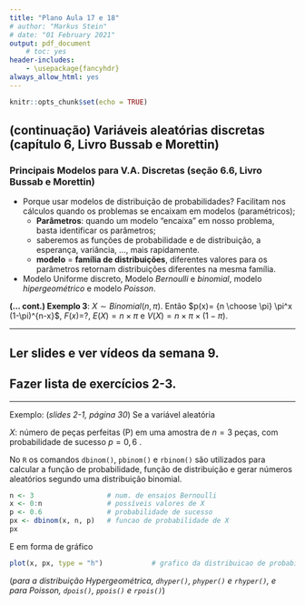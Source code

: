 ```yaml
---
title: "Plano Aula 17 e 18"
# author: "Markus Stein"
# date: "01 February 2021"
output: pdf_document
    # toc: yes
header-includes:
    - \usepackage{fancyhdr}
always_allow_html: yes
---
```

\addtolength{\headheight}{1.0cm}
\pagestyle{fancyplain} 
\lhead{\includegraphics[height=1.5cm]{logoIME.png}}
\rhead{\includegraphics[height=1.5cm]{images.jpg}}
\chead{UNIVERSIDADE FEDERAL DO RIO GRANDE DO SUL \\
INSTITUTO DE MATEMÁTICA E ESTATÍSTICA \\
DEPARTAMENTO DE ESTATÍSTICA \\
\vspace{0.3cm}
MAT02214 - Estatística Geral 1 - 2022/1
}
\renewcommand{\headrulewidth}{0pt} 


```r
knitr::opts_chunk$set(echo = TRUE)
```

<!-- # Variáveis Aleatórias (V.A.) -->
<!-- * (*...continuação de probabilidade...*) -->
<!-- * Geralmente denotadas por $X$, $Y$, $Z$, ... -->
<!--     +  $X$ letra **maiúscula** denota a v.a. *versus* $x$ letra **minúscula** que denota um particular valor que a v.a. pode assumir; -->
<!--     + discretas $\times$ contínuas. -->

<!-- Definição **variável aleatória (v.a.)**: denominamos variável aleatória a função (ou regra) que transforma um espaço amostral qualquer, $\Omega$, em um espaço amostral numérico, $\Omega_X$, $X: \Omega \rightarrow \Omega_X$, que será um subconjunto dos números reais. -->

<!-- **Exemplo 1**: $X$: duração de vida de um tipo de lâmpada, $X \in (0, \infty)$. -->
<!-- , $X \sim Normal(\mu, \sigma^2)$. $E(X) = \mu$.   -->

<!-- **Exemplo 2**: $X$: PIB do Brasil, $X \in \mathbb{R}$. -->
<!-- , $X \sim Normal(\mu, \sigma^2)$. $E(X) = \mu$.   -->

<!-- **Exemplo 3**: $X$: número de avaliações positivas em uma pesquisa de avaliação do governo. $X\in \{0, 1, \ldots, n\}$. -->
<!-- , $X \sim Bernoulli(\pi)$. $E(X) = \pi$.   -->

<!-- **Exemplo 4**: $Y$ (consumo) e $X$ (renda), ... -->
<!-- $E(Y) = \alpha + \beta X$.   -->



## (continuação) Variáveis aleatórias discretas (capítulo 6, Livro Bussab e Morettin)
<!-- Definição **$v.a.$ discreta**: quando o espaço amostral associado a uma $v.a.$ assumir somente valores inteiros, finitos ou infinitos, $\Omega_X \subseteq \mathbb{Z}$, denominamos v.a. discreta. -->

<!-- **(... cont.) Exemplo 3**: $E$: observar o número de avaliaçõe positivas, assumindo igual probabilidade de avaliação positiva (P) ou não (N) (... lançar uma moeda honesta 3 vezes...). Assim, $X: \Omega = \left\{ (PPP), (PPN), (PNP), \ldots (NNN) \right\} \rightarrow \Omega_X = \left\{ 0, 1, 2, 3 \right\}$. -->

<!-- * Como representar distribuições de probabilidade? Por funções, visualmente por tabelas e gráficos, medidas resumo, ... . -->

<!-- ### 1. Função (Massa) de Probabilidade (f.m.p) -->
<!-- Definição **função de probabilidade**: A função $p: \Omega_X \rightarrow  [0,1]$, dada por $p(x) = P(X=x)$, tal que $p(x) \geq 0$, para todo $x \in \Omega_X$, e $\sum_{x \in \Omega_X} p(x) = 1$, é denominada função (massa) de probabilidade. -->


<!-- ### 2. Valor Médio (ou Esperança da Variável) e variância (seção 6.3, Livro Bussab e Morettin) -->
<!-- * Valor esperado/médio, esperança matemática ou simplesmente média - $E(X) = \sum_{ \forall x \in \Omega_X } x \times p(x)$; -->
<!-- * Variância - $V(X) = E \left\{ \left[ X - E(X) \right]^2 \right\} = E(X^2) - \left[ E(X) \right]^2 = \sum_{ \forall x \in \Omega_X } \left[ x - E(X) \right]^2 \times p(x)$; -->
<!-- * Proprieadades, (*seção 6.4, Livro Bussab e Morettin*) -->
<!--     + $E(aX + b) = a E(X) + b$ (*porque?*); -->
<!--     + $V(aX + b) = a^2 V(X)$ (*?*). -->

<!-- \clearpage -->

<!-- ### 3. Função de Distribuição (Acumulada) de Probabilidade (seção 6.5, Livro Bussab e Morettin) -->
<!-- Definição **função de distribuição**: a função $F: \Omega_X \rightarrow  [0,1]$ tal que $F(x) = P(X \leq  x) = \sum_{ \forall y \leq x } P(x = y)  = \sum_{ \forall y \leq x } p(y)$ é denominada funçao de distribuição (acumulada). -->

<!-- * Propriedades: $lim_{x \rightarrow \infty} F(x) = 1$ e $lim_{x \rightarrow - \infty} F(x) = 0$. -->
<!--     + $P(a \leq X \leq b) = F(b) - F(a)$; -->
<!--     + $F(x)$ existe para todos números reais, diferente da f.m.p.. -->


### Principais Modelos para V.A. Discretas (seção 6.6, Livro Bussab e Morettin)
* Porque usar modelos de distribuição de probabilidades? Facilitam nos cálculos quando os problemas se encaixam em modelos (paramétricos);
    + **Parâmetros**: quando um modelo "encaixa" em nosso problema, basta identificar os parâmetros;
    + saberemos as funções de probabilidade e de distribuição, a esperança, variância, ..., mais rapidamente.
    + **modelo** = **família de distribuições**, diferentes valores para os parâmetros retornam distribuições diferentes na mesma família.

* Modelo Uniforme discreto, Modelo *Bernoulli* e *binomial*, modelo *hipergeométrico* e modelo *Poisson*.

**(... cont.) Exemplo 3**: $X \sim Binomial(n, \pi)$. Então $p(x)= {n \choose \pi} \pi^x (1-\pi)^{n-x}$, $F(x)=$?, $E(X) = n \times \pi$ e $V(X) = n \times \pi \times (1-\pi)$.

\vspace{0.5cm}

***
## Ler slides e ver vídeos da semana 9.
## Fazer lista de exercícios 2-3.
<!-- ## Fazer o Quiz da semana 6 - VALE NOTA!!! -->
***  

\vspace{0.5cm}

Exemplo: (*slides 2-1, página 30*) Se a variável aleatória

$X:$ número de peças perfeitas (P) em uma amostra de $n=3$ peças, com probabilidade de sucesso $p = 0,6$  .

No `R` os comandos `dbinom()`, `pbinom()` e `rbinom()` são utilizados para calcular a função de probabilidade, função de distribuição e gerar números aleatórios segundo uma distribuição binomial.

```r
n <- 3                  # num. de ensaios Bernoulli
x <- 0:n                # possíveis valores de X
p <- 0.6                # probabilidade de sucesso
px <- dbinom(x, n, p)   # funcao de probabilidade de X
px
```

E em forma de gráfico

```r
plot(x, px, type = "h")            # grafico da distribuicao de probabilidade
```

(*para a distribuição Hypergeométrica, `dhyper()`, `phyper()` e `rhyper()`, e para Poisson, `dpois()`, `ppois()` e `rpois()`*)

